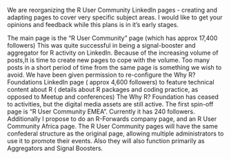 
We are reorganizing the R User Community LinkedIn pages - creating and adapting pages to cover very specific subject areas.
I would like to get your opinions and feedback while this plans is in it's early stages.

The main page is the "R User Community" page (which has approx 17,400 followers)
This was quite successful in being a signal-booster and aggregator for R activity on LinkedIn. 
Because of the increasing volume of posts,It is time to create new pages to cope with the volume.
Too many posts in a short period of time from the same page is something we wish to avoid.
We have been given permission to re-configure the Why R? Foundations LinkedIn page ( approx 4,600 followers) to feature technical content about R ( details about R packages and coding practice, as opposed to Meetup and conferences)
The Why R? Foundation has ceased to activities, but the digital media assets are still active.
The first spin-off page is "R User Community EMEA". Currently it has 240 followers.
Additionally I propose to do an R-Forwards company page, and an R User Community Africa page.
The R User Community pages will have the same confederal structure as the original page, allowing multiple administrators to use it to promote their events. Also they will also function primarily as Aggregators and Signal Boosters.
